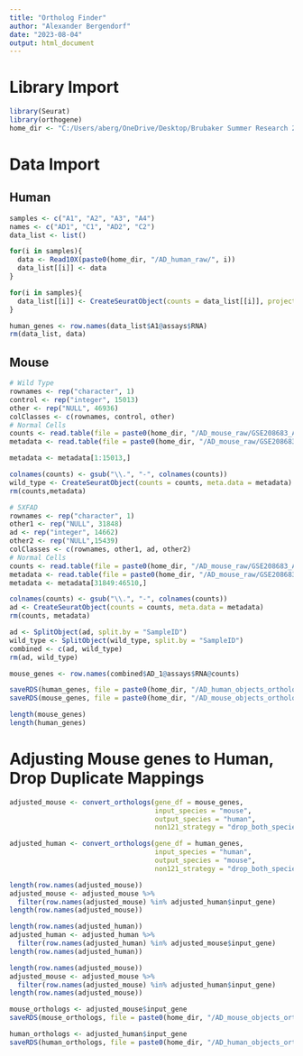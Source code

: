 ---
title: "Ortholog Finder"
author: "Alexander Bergendorf"
date: "2023-08-04"
output: html_document
---

# Library Import
```{r}
library(Seurat)
library(orthogene)
home_dir <- "C:/Users/aberg/OneDrive/Desktop/Brubaker Summer Research 2023"
```

# Data Import
## Human
```{r}
samples <- c("A1", "A2", "A3", "A4")
names <- c("AD1", "C1", "AD2", "C2")
data_list <- list()

for(i in samples){ 
  data <- Read10X(paste0(home_dir, "/AD_human_raw/", i)) 
  data_list[[i]] <- data 
} 

for(i in samples){ 
  data_list[[i]] <- CreateSeuratObject(counts = data_list[[i]], project = i) 
} 

human_genes <- row.names(data_list$A1@assays$RNA)
rm(data_list, data)
```

## Mouse
```{r}
# Wild Type
rownames <- rep("character", 1)
control <- rep("integer", 15013)
other <- rep("NULL", 46936)
colClasses <- c(rownames, control, other)
# Normal Cells
counts <- read.table(file = paste0(home_dir, "/AD_mouse_raw/GSE208683_Allcell_6m_UMI_matrix.txt"), sep = "\t", colClasses = colClasses)
metadata <- read.table(file = paste0(home_dir, "/AD_mouse_raw/GSE208683_Allcell_6m_meta_data.txt"), sep = "\t")

metadata <- metadata[1:15013,]

colnames(counts) <- gsub("\\.", "-", colnames(counts))
wild_type <- CreateSeuratObject(counts = counts, meta.data = metadata)
rm(counts,metadata)

# 5XFAD
rownames <- rep("character", 1)
other1 <- rep("NULL", 31848)
ad <- rep("integer", 14662)
other2 <- rep("NULL",15439)
colClasses <- c(rownames, other1, ad, other2)
# Normal Cells
counts <- read.table(file = paste0(home_dir, "/AD_mouse_raw/GSE208683_Allcell_6m_UMI_matrix.txt"), sep = "\t", colClasses = colClasses)
metadata <- read.table(file = paste0(home_dir, "/AD_mouse_raw/GSE208683_Allcell_6m_meta_data.txt"), sep = "\t")
metadata <- metadata[31849:46510,]

colnames(counts) <- gsub("\\.", "-", colnames(counts))
ad <- CreateSeuratObject(counts = counts, meta.data = metadata)
rm(counts, metadata)
```

```{r}
ad <- SplitObject(ad, split.by = "SampleID")
wild_type <- SplitObject(wild_type, split.by = "SampleID")
combined <- c(ad, wild_type)
rm(ad, wild_type)
```

```{r}
mouse_genes <- row.names(combined$AD_1@assays$RNA@counts)
```

```{r}
saveRDS(human_genes, file = paste0(home_dir, "/AD_human_objects_ortholog/human_genes.RData"))
saveRDS(mouse_genes, file = paste0(home_dir, "/AD_mouse_objects_ortholog/mouse_genes.RData"))
```



```{r}
length(mouse_genes)
length(human_genes)
```

# Adjusting Mouse genes to Human, Drop Duplicate Mappings
```{r}
adjusted_mouse <- convert_orthologs(gene_df = mouse_genes,
                                    input_species = "mouse",
                                    output_species = "human",
                                    non121_strategy = "drop_both_species")
```

```{r}
adjusted_human <- convert_orthologs(gene_df = human_genes,
                                    input_species = "human",
                                    output_species = "mouse",
                                    non121_strategy = "drop_both_species")
```

```{r}
length(row.names(adjusted_mouse))
adjusted_mouse <- adjusted_mouse %>%
  filter(row.names(adjusted_mouse) %in% adjusted_human$input_gene)
length(row.names(adjusted_mouse))
```

```{r}
length(row.names(adjusted_human))
adjusted_human <- adjusted_human %>%
  filter(row.names(adjusted_human) %in% adjusted_mouse$input_gene)
length(row.names(adjusted_human))
```

```{r}
length(row.names(adjusted_mouse))
adjusted_mouse <- adjusted_mouse %>%
  filter(row.names(adjusted_mouse) %in% adjusted_human$input_gene)
length(row.names(adjusted_mouse))
```



```{r}
mouse_orthologs <- adjusted_mouse$input_gene
saveRDS(mouse_orthologs, file = paste0(home_dir, "/AD_mouse_objects_ortholog/mouse_orthologs.RData"))

human_orthologs <- adjusted_human$input_gene
saveRDS(human_orthologs, file = paste0(home_dir, "/AD_human_objects_ortholog/human_orthologs.RData"))
```

